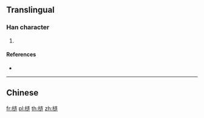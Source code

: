 {{character info/new}}
{{also|槤}}
==Translingual==

===Han character===
{{Han char|rn=75|rad=木|as=07|sn=11|four=|canj=DYKQ|ids=⿰木连}}

# {{defn|Han|sort=木07}}

====References====
* {{Han ref|kx=0537.131|hdz=21212.061|uh=68BF|ud=26815}}

----

==Chinese==
{{zh-see|槤}}

[[fr:梿]]
[[pl:梿]]
[[th:梿]]
[[zh:梿]]